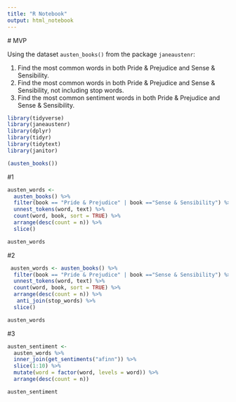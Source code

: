 ```yaml
---
title: "R Notebook"
output: html_notebook
---
```


 # MVP

Using the dataset `austen_books()` from the package `janeaustenr`:

1. Find the most common words in both Pride & Prejudice and Sense & Sensibility.
2. Find the most common words in both Pride & Prejudice and Sense & Sensibility, not including stop words.
3. Find the most common sentiment words in both Pride & Prejudice and Sense & Sensibility.

```r
library(tidyverse)
library(janeaustenr)
library(dplyr)
library(tidyr)
library(tidytext)
library(janitor)


```

```r
(austen_books())
```


#1
```r
austen_words <- 
  austen_books() %>% 
  filter(book == "Pride & Prejudice" | book =="Sense & Sensibility") %>% 
  unnest_tokens(word, text) %>%
  count(word, book, sort = TRUE) %>% 
  arrange(desc(count = n)) %>% 
  slice()

austen_words
```

#2
```r
 austen_words <- austen_books() %>% 
  filter(book == "Pride & Prejudice" | book =="Sense & Sensibility") %>% 
  unnest_tokens(word, text) %>%
  count(word, book, sort = TRUE) %>% 
  arrange(desc(count = n)) %>% 
   anti_join(stop_words) %>% 
  slice()

austen_words
```
#3

```r
austen_sentiment <- 
  austen_words %>%
  inner_join(get_sentiments("afinn")) %>%
  slice(1:10) %>%
  mutate(word = factor(word, levels = word)) %>%  
  arrange(desc(count = n))

austen_sentiment
```

